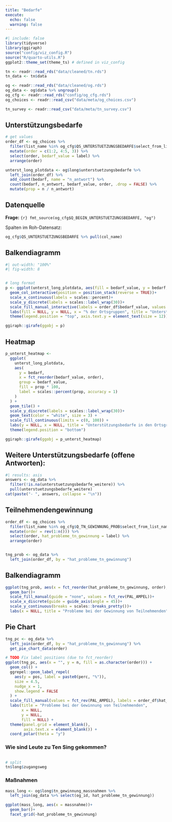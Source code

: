```yaml
---
title: "Bedarfe"
execute:
  echo: false
  warning: false
---
```



```r

#| include: false
library(tidyverse)
library(ggiraph)
source("config/viz_config.R")
source("R/quarto-utils.R")
ggplot2::theme_set(theme_ts) # defined in viz_config

tn <- readr::read_rds("data/cleaned/tn.rds")
tn_data <- tn$data

og <- readr::read_rds("data/cleaned/og.rds")
og_data <- og$data %>% ungroup()
og_cfg <- readr::read_rds("config/og_cfg.rds")
og_choices <- readr::read_csv("data/meta/og_choices.csv")

tn_survey <- readr::read_csv("data/meta/tn_survey.csv")

```


## Unterstützungsbedarfe

::: {.panel-tabset}

```r
# get values
order_df <- og_choices %>% 
  filter(list_name %in% og_cfg$QS_UNTERSTUETZUNGSBEDARFE$select_from_list_name) %>% 
  mutate(order = c(1:2, 4:5, 3)) %>% 
  select(order, bedarf_value = label) %>% 
  arrange(order)

unterst_long_plotdata <- og$long$unterstuetzungsbedarfe %>% 
  left_join(order_df) %>% 
  add_count(bedarf, name = "n_antwort") %>% 
  count(bedarf, n_antwort, bedarf_value, order, .drop = FALSE) %>% 
  mutate(prop = n / n_antwort) 

```

::: {.callout-note collapse="true"}

## Datenquelle

**Frage:** `{r} fmt_source(og_cfg$Q_BEGIN_UNTERSTUETZUNGSBEDARFE, "og")`

Spalten im Roh-Datensatz:

```r
og_cfg$QS_UNTERSTUETZUNGSBEDARFE %>% pull(col_name)
```
:::

## Balkendiagramm


```r
#| out-width: "100%"
#| fig-width: 8


# long format 
p <- ggplot(unterst_long_plotdata, aes(fill = bedarf_value, y = bedarf, x = prop, tooltip = paste0(bedarf, "\n", bedarf_value, ": ", round(prop * 100), "% der Ortsgruppen")))+
  geom_col_interactive(position = position_stack(reverse = TRUE))+
  scale_x_continuous(labels = scales::percent)+
  scale_y_discrete(labels = scales::label_wrap(30))+
  scale_fill_manual_interactive(labels = order_df$bedarf_value, values = hcl.colors(5, "Purple-Green"))+
  labs(fill = NULL, y = NULL, x = "% der Ortsgruppen", title = "Unterstützungsbedarfe in den Ortsgruppen")+
  theme(legend.position = "top", axis.text.y = element_text(size = 12))

ggiraph::girafe(ggobj = p)
```
## Heatmap

```r

  
p_unterst_heatmap <-
  ggplot(
    unterst_long_plotdata,
    aes(
      y = bedarf,
      x = fct_reorder(bedarf_value, order),
      group = bedarf_value,
      fill = prop * 100,
      label = scales::percent(prop, accuracy = 1)
    )
  ) +
  geom_tile() +
  scale_y_discrete(labels = scales::label_wrap(30))+
  geom_text(color = "white", size = 3) +
  scale_fill_continuous(limits = c(0, 100)) +
  labs(y = NULL, x = NULL, title = "Unterstützungsbedarfe in den Ortsgruppen", fill = "% der Ortsgruppen") +
  theme(legend.position = "bottom")

ggiraph::girafe(ggobj = p_unterst_heatmap)
```

:::



::: {.callout-tip appearance="simple" collapse="true"}

## Weitere Unterstützungsbedarfe (offene Antworten):

```r
#| results: asis
answers <- og_data %>% 
  filter(!is.na(unterstuetzungsbedarfe_weitere)) %>% 
  pull(unterstuetzungsbedarfe_weitere)
cat(paste("- ", answers, collapse = "\n"))
```

:::

## Teilnehmendengewinnung
::: {.panel-tabset}

```r
order_df <- og_choices %>% 
  filter(list_name %in% og_cfg$Q_TN_GEWINNUNG_PROB$select_from_list_name) %>% 
  mutate(order = rev(1:n())) %>% 
  select(order, hat_probleme_tn_gewinnung = label) %>% 
  arrange(order)


tng_prob <- og_data %>% 
  left_join(order_df, by = "hat_probleme_tn_gewinnung")
```
## Balkendiagramm

```r
ggplot(tng_prob, aes(x = fct_reorder(hat_probleme_tn_gewinnung, order), fill = fct_reorder(hat_probleme_tn_gewinnung, order)))+
  geom_bar()+
  scale_fill_manual(guide = "none", values = fct_rev(PAL_AMPEL))+
  scale_x_discrete(guide = guide_axis(angle = 45))+
  scale_y_continuous(breaks = scales::breaks_pretty())+
  labs(x = NULL, title = "Probleme bei der Gewinnung von Teilnehmenden", y = "Anzahl Ortsgruppen", fill = NULL)
```



## Pie Chart

```r
tng_pc <- og_data %>%
  left_join(order_df, by = "hat_probleme_tn_gewinnung") %>% 
  get_pie_chart_data(order)

# TODO Fix label positions (due to fct_reorder)
ggplot(tng_pc, aes(x = "", y = n, fill = as.character(order))) +
  geom_col() +
  ggrepel::geom_label_repel(
    aes(y = pos, label = paste0(perc, "%")),
    size = 4.5,
    nudge_x = 1,
    show.legend = FALSE
  ) +
  scale_fill_manual(values = fct_rev(PAL_AMPEL), labels = order_df$hat_probleme_tn_gewinnung) + 
  labs(title = "Probleme bei der Gewinnung von Teilnehmenden",
       x = NULL,
       y = NULL, 
       fill = NULL) +
  theme(panel.grid = element_blank(),
        axis.text.x = element_blank()) +
  coord_polar(theta = "y")
```

:::

### Wie sind Leute zu Ten Sing gekommen?

```r

```

```r
# split 
tn$long$zugangsweg 
```

### Maßnahmen 
```r
mass_long <- og$long$tn_gewinnung_massnahmen %>% 
  left_join(og_data %>% select(og_id, hat_probleme_tn_gewinnung))

ggplot(mass_long, aes(x = massnahme))+
  geom_bar()+
  facet_grid(~hat_probleme_tn_gewinnung)
```


